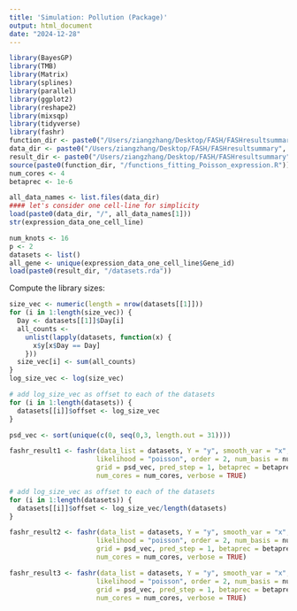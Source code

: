 ```yaml
---
title: 'Simulation: Pollution (Package)'
output: html_document
date: "2024-12-28"
---
```


```r
library(BayesGP)
library(TMB)
library(Matrix)
library(splines)
library(parallel)
library(ggplot2)
library(reshape2)
library(mixsqp)
library(tidyverse)
library(fashr)
function_dir <- paste0("/Users/ziangzhang/Desktop/FASH/FASHresultsummary", "/code/function")
data_dir <- paste0("/Users/ziangzhang/Desktop/FASH/FASHresultsummary", "/data/expression_data")
result_dir <- paste0("/Users/ziangzhang/Desktop/FASH/FASHresultsummary", "/output/expression")
source(paste0(function_dir, "/functions_fitting_Poisson_expression.R"))
num_cores <- 4
betaprec <- 1e-6
```

```r
all_data_names <- list.files(data_dir)
#### let's consider one cell-line for simplicity
load(paste0(data_dir, "/", all_data_names[1]))
str(expression_data_one_cell_line) 
```

```r
num_knots <- 16
p <- 2
datasets <- list()
all_gene <- unique(expression_data_one_cell_line$Gene_id)
load(paste0(result_dir, "/datasets.rda"))
```

Compute the library sizes:
```r
size_vec <- numeric(length = nrow(datasets[[1]]))
for (i in 1:length(size_vec)) {
  Day <- datasets[[1]]$Day[i]
  all_counts <-
    unlist(lapply(datasets, function(x) {
      x$y[x$Day == Day]
    }))
  size_vec[i] <- sum(all_counts)
}
log_size_vec <- log(size_vec)
```

```r
# add log_size_vec as offset to each of the datasets
for (i in 1:length(datasets)) {
  datasets[[i]]$offset <- log_size_vec
}
```

```r
psd_vec <- sort(unique(c(0, seq(0,3, length.out = 31))))

fashr_result1 <- fashr(data_list = datasets, Y = "y", smooth_var = "x", offset = "offset", 
                      likelihood = "poisson", order = 2, num_basis = num_knots,
                      grid = psd_vec, pred_step = 1, betaprec = betaprec,
                      num_cores = num_cores, verbose = TRUE)
```


```r
# add log_size_vec as offset to each of the datasets
for (i in 1:length(datasets)) {
  datasets[[i]]$offset <- log_size_vec/length(datasets)
}

fashr_result2 <- fashr(data_list = datasets, Y = "y", smooth_var = "x", offset = "offset", 
                      likelihood = "poisson", order = 2, num_basis = num_knots,
                      grid = psd_vec, pred_step = 1, betaprec = betaprec,
                      num_cores = num_cores, verbose = TRUE)

fashr_result3 <- fashr(data_list = datasets, Y = "y", smooth_var = "x", offset = 0, 
                      likelihood = "poisson", order = 2, num_basis = num_knots,
                      grid = psd_vec, pred_step = 1, betaprec = betaprec,
                      num_cores = num_cores, verbose = TRUE)
```




